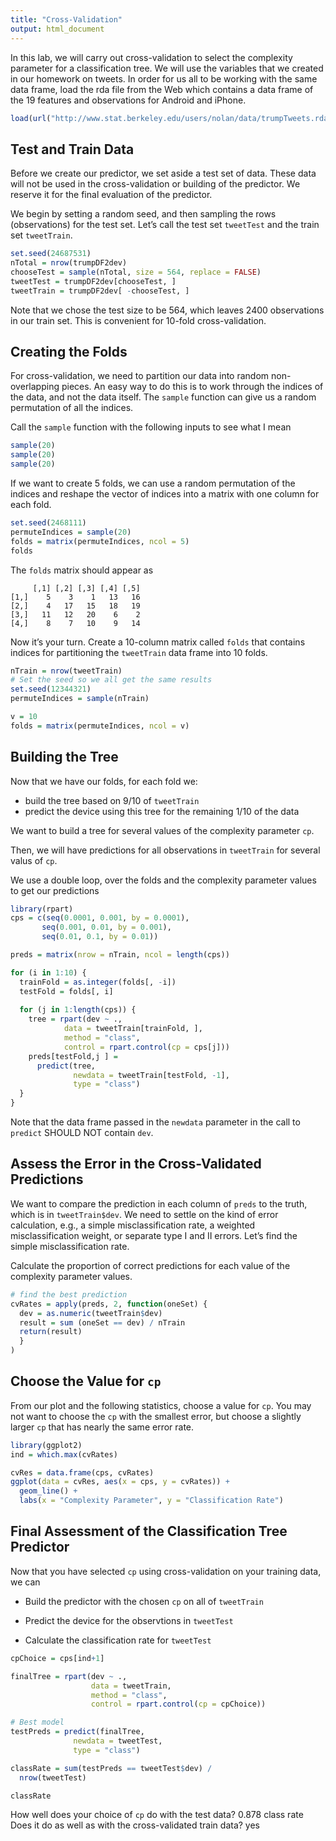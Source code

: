 ```yaml
---
title: "Cross-Validation"
output: html_document
---
```


In this lab, we will carry out cross-validation to select the complexity parameter for a classification tree. We will use the variables that we created in our homework on tweets. In order for us all to be working with the same data frame, load the rda file from the Web which contains a data frame of the 19 features and observations for Android and iPhone. 

```r
load(url("http://www.stat.berkeley.edu/users/nolan/data/trumpTweets.rda"))
```

## Test and Train Data

Before we create our predictor, we set aside a test set of data.  These data will not be used in the cross-validation or building of the predictor. We reserve it for the final evaluation of the predictor.

We begin by setting a random seed, and then sampling the rows (observations) for the test set.  Let's call the test set `tweetTest` and the train set `tweetTrain`.

```r
set.seed(24687531)
nTotal = nrow(trumpDF2dev)
chooseTest = sample(nTotal, size = 564, replace = FALSE)
tweetTest = trumpDF2dev[chooseTest, ]
tweetTrain = trumpDF2dev[ -chooseTest, ]
```

Note that we chose the test size to be 564, which leaves 2400 observations in our train set. This is convenient for 10-fold cross-validation.

## Creating the Folds

For cross-validation, we need to partition our data into random non-overlapping pieces. An easy way to do this is to work through the indices of the data, and not the data itself. The `sample` function can give us a random permutation of all the indices.

Call the `sample` function with the following inputs to see what I mean

```r
sample(20)
sample(20)
sample(20)
```

If we want to create 5 folds, we can use a random permutation of the indices and reshape the vector of indices into a matrix with one column for each fold. 

```r
set.seed(2468111)
permuteIndices = sample(20)
folds = matrix(permuteIndices, ncol = 5)
folds
```

The `folds` matrix should appear as

```
     [,1] [,2] [,3] [,4] [,5]
[1,]    5    3    1   13   16
[2,]    4   17   15   18   19
[3,]   11   12   20    6    2
[4,]    8    7   10    9   14
```

Now it's your turn. Create a 10-column matrix called `folds` that contains indices for partitioning the `tweetTrain` data frame into 10 folds.

```r
nTrain = nrow(tweetTrain)
# Set the seed so we all get the same results
set.seed(12344321)
permuteIndices = sample(nTrain)

v = 10
folds = matrix(permuteIndices, ncol = v)
```


## Building the Tree 

Now that we have our folds, for each fold we:

* build the tree based on 9/10 of `tweetTrain`
* predict the device using this tree for the remaining 1/10 of the data

We want to build a tree for several values of the complexity parameter `cp`. 

Then, we will have predictions for all observations in `tweetTrain` for several valus of `cp`. 

We use a double loop, over the folds and the complexity parameter values to get our predictions


```r
library(rpart)
cps = c(seq(0.0001, 0.001, by = 0.0001), 
       seq(0.001, 0.01, by = 0.001),
       seq(0.01, 0.1, by = 0.01))

preds = matrix(nrow = nTrain, ncol = length(cps))

for (i in 1:10) {
  trainFold = as.integer(folds[, -i])
  testFold = folds[, i]
  
  for (j in 1:length(cps)) {
    tree = rpart(dev ~ .,
            data = tweetTrain[trainFold, ], 
            method = "class",
            control = rpart.control(cp = cps[j]))
    preds[testFold,j ] = 
      predict(tree, 
              newdata = tweetTrain[testFold, -1],
              type = "class")
  }
}
```

Note that the data frame passed in the `newdata` parameter in the call to `predict` SHOULD NOT contain `dev`.

## Assess the Error in the Cross-Validated Predictions 

We want to compare the prediction in each column of `preds` to the truth, which is in `tweetTrain$dev`. We need to settle on the kind of error calculation, e.g., a simple misclassification rate, a weighted misclassification weight, or separate type I and II  errors. Let's find the simple misclassification rate.

Calculate the proportion of correct predictions for each value of the complexity parameter values.

```r
# find the best prediction
cvRates = apply(preds, 2, function(oneSet) {
  dev = as.numeric(tweetTrain$dev)
  result = sum (oneSet == dev) / nTrain
  return(result)
  }
)
```

## Choose the Value for `cp`

From our plot and the following statistics, choose a value for `cp`.  You may not want to choose the `cp` with the smallest error, but choose a slightly larger `cp` that has nearly the same error rate.

```r
library(ggplot2)
ind = which.max(cvRates)

cvRes = data.frame(cps, cvRates)
ggplot(data = cvRes, aes(x = cps, y = cvRates)) +
  geom_line() + 
  labs(x = "Complexity Parameter", y = "Classification Rate")
```

## Final Assessment of the Classification Tree Predictor

Now that you have selected `cp` using cross-validation on your training data, we can 

* Build the predictor with the chosen `cp` on all of `tweetTrain`

* Predict the device for the observtions in `tweetTest`

* Calculate the classification rate for `tweetTest`

```r
cpChoice = cps[ind+1]

finalTree = rpart(dev ~ .,
                  data = tweetTrain, 
                  method = "class",
                  control = rpart.control(cp = cpChoice))

# Best model
testPreds = predict(finalTree, 
              newdata = tweetTest,
              type = "class")

classRate = sum(testPreds == tweetTest$dev) / 
  nrow(tweetTest)

classRate
```

How well does your choice of `cp` do with the test data? 0.878 class rate
Does it do as well as with the cross-validated train data? yes
